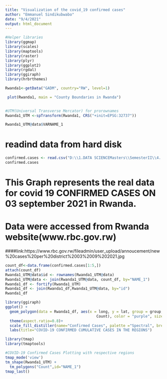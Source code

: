 ---
title: "Visualization of the covid_19 confirmed cases"
author: "Emmanuel Sindikubwabo"
date: "9/4/2021"
output: html_document
---

```{r }
#Helper libraries
library(ggmap)
library(scales)
library(maptools)
library(raster)
library(plyr)
library(ggplot2)
library(rgdal)
library(ggiraph)
library(hrbrthemes)

Rwanda1<-getData("GADM", country="RW", level=1)

 plot(Rwanda1, main = "County Boundaries in Rwanda")
 
```


```{r }
#UTM(Universal Transverse Mercator) for prorownames
Rwanda1_UTM <-spTransform(Rwanda1, CRS("+init=EPSG:32737")) 

Rwanda1_UTM@data$VARNAME_1

```


# readind data from hard disk
```{r}
confirmed.cases <- read.csv("D:\\1.DATA SCIENCEMasters\\SemesterII\\4. Advanceddatamining\\Assignments\\3.Assignement_spatial covid\\HAILESELASSIE\\COUNTY DATA.csv", header=TRUE)
confirmed.cases
```


# This Graph represents the real data for covid 19 CONFIRMED CASES ON 03 september 2021 in Rwanda.
# Data were accessed from Rwanda website(www.rbc.gov.rw)
####link:https://www.rbc.gov.rw/fileadmin/user_upload/annoucement/new%20cases%20per%20district%2003%2009%202021.jpg
```{r}
  
count_df<-data.frame(confirmed.cases[1:5,])
attach(count_df)
Rwanda1_UTM@data$id <- rownames(Rwanda1_UTM@data)
Rwanda1_UTM@data <- join(Rwanda1_UTM@data, count_df, by="NAME_1")
Rwanda1_df <- fortify(Rwanda1_UTM)
Rwanda1_df <- join(Rwanda1_df,Rwanda1_UTM@data, by="id")
Rwanda1_df

```
```{r}
library(ggiraph)
ggplot() + 
  geom_polygon(data = Rwanda1_df, aes(x = long, y = lat, group = group, fill =
                                         Count), color = "purple", size = 0.25) +
  theme(aspect.ratio=0.8)+
  scale_fill_distiller(name="Confirmed Cases", palette ="Spectral", breaks = pretty_breaks(n = 5))+
  labs(title="COVID-19 CONFIRMED CUMULATIVE CASES IN THE REGIONS")
```



```{r}
library(tmap)
library(tmaptools)

#COVID-19 Confirmed Cases Plotting with respective regions
tmap_mode('view')
tm_shape(Rwanda1_UTM) +
  tm_polygons("Count",id="NAME_1")
tmap_last()
```

